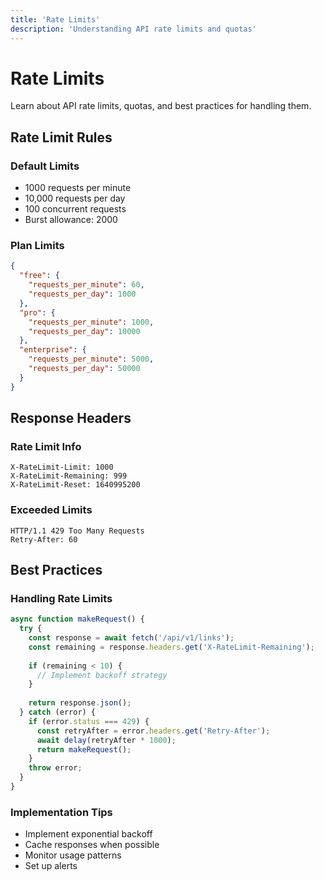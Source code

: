 ```yaml
---
title: 'Rate Limits'
description: 'Understanding API rate limits and quotas'
---
```


# Rate Limits

Learn about API rate limits, quotas, and best practices for handling them.

## Rate Limit Rules

### Default Limits
- 1000 requests per minute
- 10,000 requests per day
- 100 concurrent requests
- Burst allowance: 2000

### Plan Limits
```json
{
  "free": {
    "requests_per_minute": 60,
    "requests_per_day": 1000
  },
  "pro": {
    "requests_per_minute": 1000,
    "requests_per_day": 10000
  },
  "enterprise": {
    "requests_per_minute": 5000,
    "requests_per_day": 50000
  }
}
```

## Response Headers

### Rate Limit Info
```
X-RateLimit-Limit: 1000
X-RateLimit-Remaining: 999
X-RateLimit-Reset: 1640995200
```

### Exceeded Limits
```http
HTTP/1.1 429 Too Many Requests
Retry-After: 60
```

## Best Practices

### Handling Rate Limits
```javascript
async function makeRequest() {
  try {
    const response = await fetch('/api/v1/links');
    const remaining = response.headers.get('X-RateLimit-Remaining');
    
    if (remaining < 10) {
      // Implement backoff strategy
    }
    
    return response.json();
  } catch (error) {
    if (error.status === 429) {
      const retryAfter = error.headers.get('Retry-After');
      await delay(retryAfter * 1000);
      return makeRequest();
    }
    throw error;
  }
}
```

### Implementation Tips
- Implement exponential backoff
- Cache responses when possible
- Monitor usage patterns
- Set up alerts
